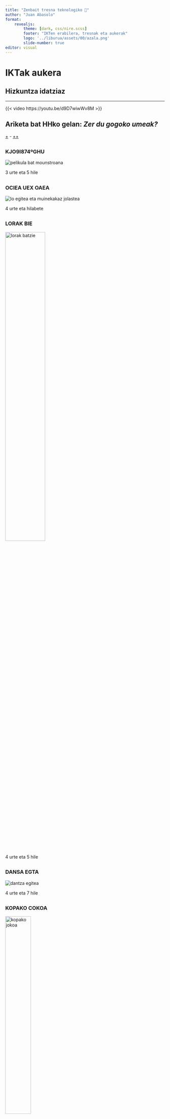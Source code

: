 ```yaml
---
title: "Zenbait tresna teknologiko 📔"
author: "Juan Abasolo"
format: 
    revealjs: 
        theme: [dark, css/nire.scss]
        footer: "IKTen erabilera, tresnak eta aukerak"
        logo: '../liburua/assets/00/azala.png'
        slide-number: true
editor: visual
---
```


# IKTak aukera

## Hizkuntza idatziaz

------------------------------------------------------------------------

{{< video https://youtu.be/d9D7wiwWv8M >}}

## Ariketa bat HHko gelan: *Zer du gogoko umeak?*

[+](http://munitibarkoeskolahlhi.blogspot.com/search?updated-max=2016-05-04T15:20:00%2B02:00&max-results=7) - [++](http://munitibarkoeskolahlhi.blogspot.com/search?updated-max=2016-04-13T15:48:00%2B02:00&max-results=7&start=7&by-date=false)

## 

### KJO9I874ºGHU

![](https://3.bp.blogspot.com/-WaASfY4W9xQ/VyNe3wCa69I/AAAAAAAADHg/qugElR2vz9I0ocM0W7qndYENcG8RKSo8wCLcB/s400/00000001.jpg "pelikula bat mounstroana")

3 urte eta 5 hile

## 

### OCIEA UEX OAEA

![](https://2.bp.blogspot.com/-N5cl93A8OHs/VyNdyKTU39I/AAAAAAAADHQ/GONzy_0K2rMXmRLQ3YlHDYdmCegQJkgvgCLcB/s400/00000001.jpg "lo egitea eta muinekakaz jolastea")

4 urte eta hilabete

## 

### LORAK BIE

![](https://1.bp.blogspot.com/-rZ1z8axBA5Y/Vx4aCMOQxMI/AAAAAAAADEQ/CEY-vPGqSoo9Bn6axXLC0MYjbwAjQUEzACKgB/s1600/00000001.jpg "lorak batzie"){width="50%"}

4 urte eta 5 hile

## 

### DANSA EGTA

![](https://2.bp.blogspot.com/-RdW9-J-z2Nc/Vw5MIvlnMAI/AAAAAAAAC6Y/2Pk1a5irrgY0tkNLsTAKDrDQBsi_ma9awCLcB/s400/Aina.jpg "dantza egitea")

4 urte eta 7 hile

## 

### KOPAKO COKOA

![](https://3.bp.blogspot.com/-xwrzNIpACVQ/VxonJpwxWOI/AAAAAAAADCU/R77z7uaHf6QrFFdFtX_A4yBdTwy4ZGxrACLcB/s1600/00000001.jpg "kopako jokoa"){width="40%"}

4 urte eta 9 hile

## 

### MUEAI JOLSTA

![](https://3.bp.blogspot.com/-XQahBvBqyuk/Vx4aHbbEODI/AAAAAAAADEM/1me_0Z3tY9Ux0BfZS-0zyP4uGwipkAw2wCLcB/s400/00000001.jpg "muinekakin jolastea")

4 urte eta 9 hile

## 

### PAIOJ OLASTEA

![](https://3.bp.blogspot.com/-Fub22OuPfoA/VxDRnRv94oI/AAAAAAAAC7E/N5j5XE36F_A53NWct5P_3vgtpo32-oppACLcB/s400/Lander.jpg "Playmobilakin jolastea")

5 urte eta 4 hile

## 

### ESKUPPILOTAN GOLSTEA

![](https://3.bp.blogspot.com/-8f0IDZWlwAQ/VxDR13b4toI/AAAAAAAAC7M/NTvaQtPlnqofNZX57LPx8snK29JC7qYpwCLcB/s400/Aner.jpg "eskupilotan jolastea")

6 urte eta hile bi

## Atzo

[Lurralde ezberdinak](https://munitibarkoeskola456.blogspot.com/)

# Bestelako erreminta batzuk

##  

Hipertesuak eta hiper-estekak

. . .

Ideiak mapeatzeko softwarea

. . .

Idazketan aztertzeko tresnak eta IDAT

## {background-color="darkred"}

::: callout-warning
### Ariketa (1/3)

framapad.org helbidean sartu eta sortu dokumentu bat hor honako idatzia egiteko:

Berbazko diskurtso irakurria idatzi behar duzu, lanean hasi berria zaren ikastetxeak IKTen erabilera beste era batera bideratzearen onurez konbentzitzeko.

**Nork**: Irakasle hasi berria  
**Norentzat**: Irakasle zahar eta ohituraz erratuak  
**Zertarako**: Claustroan irakurtzeko  
**Helburua**: Aldaketaren beharraz konbentzitzea  

Hori idazten ez zenuke pasatu beharko 20 minutu baino gutxiago ezta 30 baino askoz gehiago ere.
:::

## {background-color="darkred"}

::: callout-warning
Jaitsi fitxategia
:::

## IDAT

[Aurkezpen sui generisa](IDAT-Aurkezpena.html) ⏯️

## Idazketaren modeloa

![](08-Flower-Hayes1980modeloa.png)

##

![](08-Conijn-2022.png)

##  {background-color="darkred"}

::: callout-warning
### Ariketa 2/3

Taldekideon artean aztertu binaka edo hirunaka zuon idatziak IDATapp erabilita

labur.eus/HDIBidatapp
:::


##  {background-color="darkred"}

::: callout-warning
### Ariketa 3/3

Taldekideon artean eztabaidatu zuok baliabideon erabilgarritasuna gelan.

Zerk lagunduko lioke gelako irakasleari ikasleen idazketa prozesuan aurrera egiten
:::




# Taldean idaztea

## 

![](08-Sharples_et_al_93.png)

## Egiletzarako estrategiak 

<small>Posner & Baecker (1992)</small>

. . .

Idazle bakarreko estrategia 

. . .

Idazle banatuen estrategia 

. . . 

Eskribaren estrategia

. . .

Taldekako idazketarako estrategia

. . .

Aholku estrategia

## Egiletza

. . .

+ Idazle nagusia
+ Egiletza banatua
+ Berrikuspen kooperatiboa
+ Baterako idazketaren estrategia

::: {.notes}
Posner & Baecker (1992)
:::


##  {background-color="darkred"}

::: callout-warning
### Aztertu taldeko idatzia

Deskribatu eta azaldu taldeko jardunaren nondik norakoa, ebidentzietan oinarriturik (taldeka?)

Azaldu horretan ikusten duzuena (banaka)
:::
